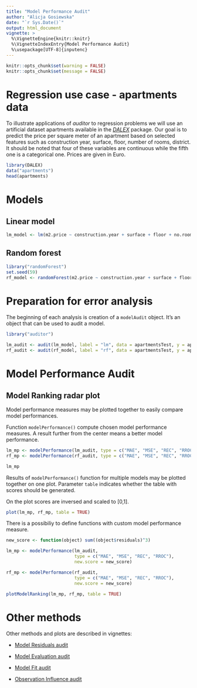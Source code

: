 ```yaml
---
title: "Model Performance Audit"
author: "Alicja Gosiewska"
date: "`r Sys.Date()`"
output: html_document
vignette: >
  %\VignetteEngine{knitr::knitr}
  %\VignetteIndexEntry{Model Performance Audit}
  %\usepackage[UTF-8]{inputenc}
---
```



```r
knitr::opts_chunk$set(warning = FALSE)
knitr::opts_chunk$set(message = FALSE)
```



# Regression use case - apartments data

To illustrate applications of *auditor* to regression problems we will use an artificial dataset apartments available in the [*DALEX*](https://pbiecek.github.io/DALEX/) package. Our goal is to predict the price per square meter of an apartment based on selected features such as construction year, surface, floor, number of rooms, district. It should be noted that four of these variables are continuous while the fifth one is a categorical one. Prices are given in Euro.

```r
library(DALEX)
data("apartments")
head(apartments)
```

# Models


## Linear model
```r
lm_model <- lm(m2.price ~ construction.year + surface + floor + no.rooms + district, data = apartments)
```



## Random forest
```r
library("randomForest")
set.seed(59)
rf_model <- randomForest(m2.price ~ construction.year + surface + floor +  no.rooms + district, data = apartments)
```


# Preparation for error analysis
The beginning of each analysis is creation of a `modelAudit` object. It’s an object that can be used to audit a model.

```r
library("auditor")

lm_audit <- audit(lm_model, label = "lm", data = apartmentsTest, y = apartmentsTest$m2.price)
rf_audit <- audit(rf_model, label = "rf", data = apartmentsTest, y = apartmentsTest$m2.price)
```


# Model Performance Audit

## Model Ranking radar plot

Model performance measures may be plotted together to easily compare model performances.

Function `modelPerformance()` compute chosen model performance measures. A result further from the center means a better model performance.

```r
lm_mp <- modelPerformance(lm_audit, type = c("MAE", "MSE", "REC", "RROC"))
rf_mp <- modelPerformance(rf_audit, type = c("MAE", "MSE", "REC", "RROC"))

lm_mp
```

Results of `modelPerformance()` function for multiple models may be plotted together on one plot.
Parameter `table` indicates whether the table with scores should be generated.

On the plot scores are inversed and scaled to [0,1].

```r
plot(lm_mp, rf_mp, table = TRUE)
```

There is a possibiliy to define functions with custom model performance measure.

```r
new_score <- function(object) sum((object$residuals)^3)

lm_mp <- modelPerformance(lm_audit,  
                          type = c("MAE", "MSE", "REC", "RROC"), 
                          new.score = new_score)

rf_mp <- modelPerformance(rf_audit,  
                          type = c("MAE", "MSE", "REC", "RROC"), 
                          new.score = new_score)

plotModelRanking(lm_mp, rf_mp, table = TRUE)
```



# Other methods

Other methods and plots are described in vignettes: 

* [Model Residuals audit](https://mi2-warsaw.github.io/auditor/articles/model_residuals_audit.html)

* [Model Evaluation audit](https://mi2-warsaw.github.io/auditor/articles/model_evaluation_audit.html)

* [Model Fit audit](https://mi2-warsaw.github.io/auditor/articles/model_fit_audit.html)

* [Observation Influence audit](https://mi2-warsaw.github.io/auditor/articles/observation_influence_audit.html)



